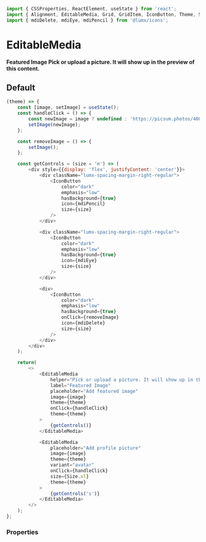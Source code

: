 ```javascript import
import { CSSProperties, ReactElement, useState } from 'react';
import { Alignment, EditableMedia, Grid, GridItem, IconButton, Theme, Size } from '@lumx/react';
import { mdiDelete, mdiEye, mdiPencil } from '@lumx/icons';
```

# EditableMedia

**Featured Image Pick or upload a picture. It will show up in the preview of this content.**

## Default

```javascript jsx withThemeSwitcher disableGrid
(theme) => {
    const [image, setImage] = useState();
    const handleClick = () => {
        const newImage = image ? undefined : 'https://picsum.photos/400/400/?random';
        setImage(newImage);
    };

    const removeImage = () => {
        setImage();
    };

    const getControls = (size = 'm') => (
        <div style={{display: 'flex', justifyContent: 'center'}}>
            <div className="lumx-spacing-margin-right-regular">
                <IconButton
                    color="dark"
                    emphasis="low"
                    hasBackground={true}
                    icon={mdiPencil}
                    size={size}
                />
            </div>

            <div className="lumx-spacing-margin-right-regular">
                <IconButton
                    color="dark"
                    emphasis="low"
                    hasBackground={true}
                    icon={mdiEye}
                    size={size}
                />
            </div>

            <div>
                <IconButton
                    color="dark"
                    emphasis="low"
                    hasBackground={true}
                    onClick={removeImage}
                    icon={mdiDelete}
                    size={size}
                />
            </div>
        </div>
    );

    return(
        <>
            <EditableMedia
                helper="Pick or upload a picture. It will show up in the preview of this content."
                label="Featured Image"
                placeholder="Add featured image"
                image={image}
                theme={theme}
                onClick={handleClick}
                theme={theme}
            >
                {getControls()}
            </EditableMedia>

            <EditableMedia
                placeholder="Add profile picture"
                image={image}
                theme={theme}
                variant="avatar"
                onClick={handleClick}
                size={Size.xl}
                theme={theme}
            >
                {getControls('s')}
            </EditableMedia>
        </>
    );
};
```

### Properties

<PropTable component="EditableMedia" />
